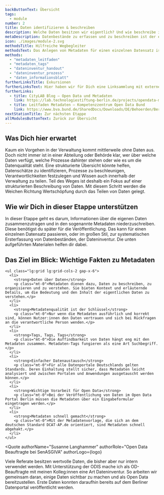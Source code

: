 ```yaml
---
backButtonText: Übersicht
tags:
  - module
number: 2
title: Daten identifizieren & beschreiben
description: Welche Daten besitzen wir eigentlich? Und wie beschreibe ich meine Daten, damit sie bestmöglich, gefunden, verstanden und genutzt werden können?
metaDescription: Datenbestände zu erfassen und zu beschreiben ist der erste Schritt Richtung Open Data
icon: ./images/module-2.svg
methodsTitle: Hilfreiche Wegbegleiter
methodsText: Das Anlegen von Metadaten für einen einzelnen Datensatz ist schnell gemacht - das Template gibt den Prozess vor. Die Durchführung einer Dateninventur kann dagegen eine komplexere Aufgabe sein. Die hier vorgestellten Materialen geben dir eine Hilfestellung und unterstützen bei einer strukturierten Vorgehensweise.
methods:
  - "metadaten_leitfaden"
  - "metadaten_tags"
  - "dateninventur_handout"
  - "dateninventur_prozess"
  - "daten_informationsblatt"
furtherLinksTitle: Exkursionen
furtherLinksText: Hier haben wir für Dich eine Linksammlung mit externen Ressourcen zusammengetragen. Falls Du noch tiefer ins Thema einsteigen willst – wünschen wir viel Spaß beim Stöbern!
furtherLinks:
  - title: CityLAB Blog – Open Data und Metadaten
    link: https://lab.technologiestiftung-berlin.de/projects/opendata-metadata-dcat-ap/de/
  - title: Leitfaden Metadaten – Kompetenzzentrum Open Data Bund
    link: https://www.bva.bund.de/SharedDocs/Downloads/DE/Behoerden/Beratung/Methoden/open_data_leitfaden_metadaten.pdf?__blob=publicationFile&v=6
nextStationTitle: Zur nächsten Etappe
allModulesButtonText: Zurück zur Übersicht
---
```


## Was Dich hier erwartet

Kaum ein Vorgehen in der Verwaltung kommt mittlerweile ohne Daten aus. Doch nicht immer ist in einer Abteilung oder Behörde klar, wer über welche Daten verfügt, welche Prozesse dahinter stehen oder wie es um die Datenqualität steht. Eine strukturierte Übersicht könnte helfen, Datenschätze zu identifizieren, Prozesse zu beschleunigen, Verantwortlichkeiten festzulegen und Wissen auch innerhalb der Verwaltung zu teilen. Teil des Weges ist deshalb ein Fokus auf einer strukturierten Beschreibung von Daten. Mit diesem Schritt werden die Weichen Richtung Wertschöpfung durch das Teilen von Daten gelegt.

## Wie wir Dich in dieser Etappe unterstützen

In dieser Etappe geht es darum, Informationen über die eigenen Daten zusammenzutragen und in den sogenannte Metadaten niederzuschreiben. Diese benötigst du später für die Veröffentlichung. Das kann für einen einzelnen Datensatz passieren, oder im großen Stil, zur systematischen Ersterfassung von Datenbeständen, der Dateninventur. Die unten aufgeführten Materialen helfen dir dabei.

<TextContentSection class="bg-bg-alt px-4 sm:px-6">
    <h2>Das Ziel im Blick: Wichtige Fakten zu Metadaten</h2>

    <ul class="lg:grid lg:grid-cols-2 gap-x-6">
      <li>
        <strong>Daten über Daten</strong>
        <p class="mt-0">Metadaten dienen dazu, Daten zu beschreiben, zu organisieren und zu verstehen. Sie bieten Kontext und erläuternde Details, um die Bedeutung und den Inhalt der eigentlichen Daten zu verstehen.</p>
      </li>
      <li>
        <strong>Metadatenqualität ist der Schlüssel</strong>
        <p class="mt-0">Nur wenn die Metadaten ausführlich und korrekt sind, können Nutzer:innen den Daten vertrauen und sich bei Rückfragen an die verantwortliche Person wenden.</p>
      </li>
      <li>
        <strong>Tags, Tags, Tags</strong>
        <p class="mt-0">Die Auffindbarkeit von Daten hängt eng mit den Metadaten zusammen. Metadaten-Tags fungieren als eine Art Suchbegriff.</p>
      </li>
      <li>
        <strong>Einfacher Datenaustausch</strong>
        <p class="mt-0">Für alle Datenportale Deutschlands gelten Standards. Deren Einhaltung stellt sicher, dass Metadaten leicht analysiert und zwischen Portalen und Anwendungen ausgetauscht werden können.</p>
      </li>
      <li>
        <strong>Wichtige Vorarbeit für Open Data</strong>
        <p class="mt-0">Bei der Veröffentlichung von Daten im Open Data Portal Berlin müssen die Metadaten über ein Eingabeformular eingetragen werden.</p>
      </li>
      <li>
        <strong>Metadaten schnell gemacht</strong>
        <p class="mt-0">Mit der Metadatenvorlage, die sich an dem deutschen Standard DCAT-AP.de orientiert, sind Metadaten schnell abgehakt.</p>
      </li>
    </ul>

</TextContentSection>


<Quote
  authorName="Susanne Langhammer"
  authorRole="Open Data Beauftragte bei SenASGIVA"
  authorLogo={logo}
>
  Viele Referate besitzen wertvolle Daten, die bisher aber nur intern verwendet
  werden. Mit Unterstützung der ODIS mache ich als OD-Beauftragte mit meinen
  Kolleg:innen eine Art Dateninventur. So arbeiten wir gemeinsam daran, einige
  Daten sichtbar zu machen und als Open Data bereitzustellen. Erste Daten
  konnten daraufhin bereits auf dem Berliner Datenportal veröffentlicht werden.
</Quote>
